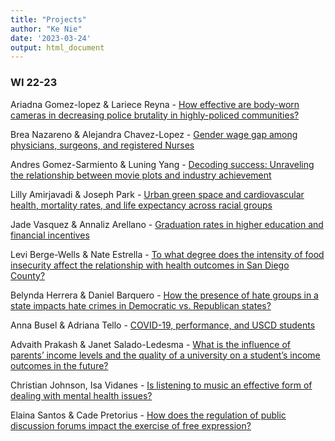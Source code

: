 ```yaml
---
title: "Projects"
author: "Ke Nie"
date: '2023-03-24'
output: html_document
---
```


### WI 22-23

Ariadna Gomez-lopez & Lariece Reyna - [How effective are body-worn cameras in decreasing police brutality in highly-policed communities?](/files/Gomez-lopez_Reyna.html)

Brea Nazareno & Alejandra Chavez-Lopez - [Gender wage gap among physicians, surgeons, and registered Nurses](/files/Nazareno_Chavez-lopez.html)

Andres Gomez-Sarmiento & Luning Yang - [Decoding success: Unraveling the relationship between movie plots and industry achievement](/files/Gomez-sarmiento_Yang.html)

Lilly Amirjavadi & Joseph Park - [Urban green space and cardiovascular health, mortality rates, and life expectancy across racial groups](/files/Amirjavadi_Park.html)

Jade Vasquez & Annaliz Arellano - [Graduation rates in higher education and financial incentives](/files/Vasquez_Arellano.html)

Levi Berge-Wells & Nate Estrella - [To what degree does the intensity of food insecurity affect the relationship with health outcomes in San Diego County?](/files/Berge-wells_Estrella.html)

Belynda Herrera & Daniel Barquero - [How the presence of hate groups in a state impacts hate crimes in Democratic vs. Republican states?](/files/Barquero_Herrera.html)

Anna Busel & Adriana Tello - [COVID-19, performance, and USCD students](/files/Busel_Tello.html)

Advaith Prakash & Janet Salado-Ledesma - [What is the influence of parents’ income levels and the quality of a university on a student’s income outcomes in the future?](/files/Prakash_Salado-ledesma.html)

Christian Johnson, Isa Vidanes - [Is listening to music an effective form of dealing with mental health issues?](/files/Johnson_Vidanes.html)

Elaina Santos & Cade Pretorius - [How does the regulation of public discussion forums impact the exercise of free expression?](/files/Santos_Pretorius.html)



